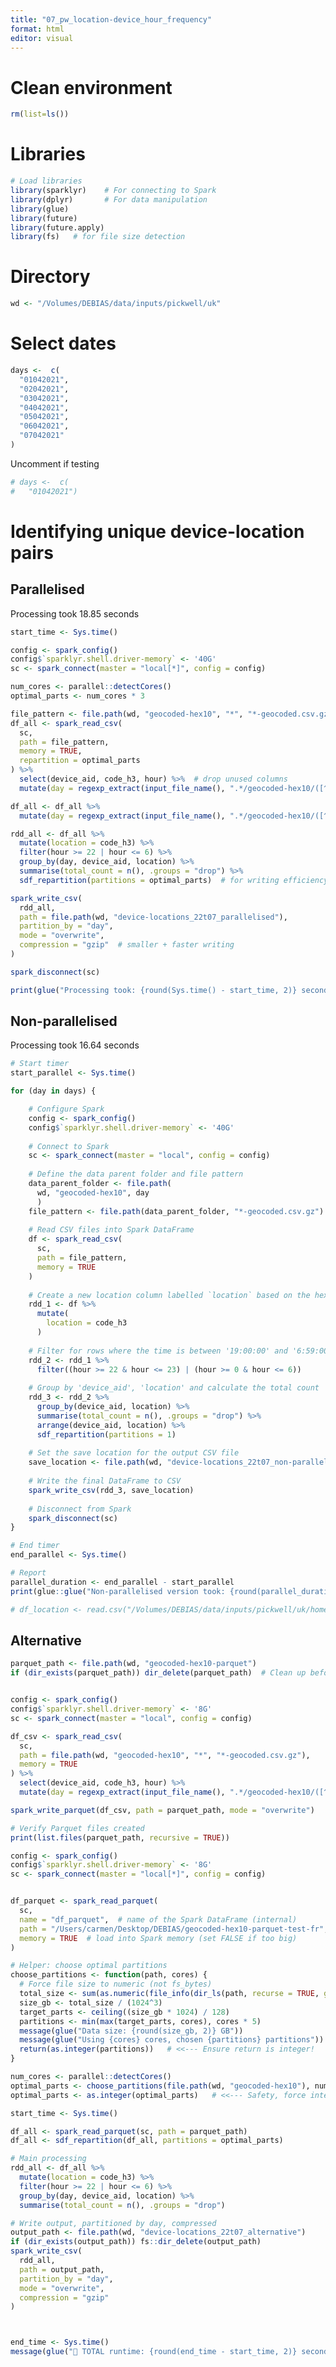 ```yaml
---
title: "07_pw_location-device_hour_frequency"
format: html
editor: visual
---
```


# Clean environment

```r
rm(list=ls())
```

# Libraries

```r
# Load libraries
library(sparklyr)    # For connecting to Spark
library(dplyr)       # For data manipulation
library(glue)
library(future)
library(future.apply)
library(fs)   # for file size detection
```

# Directory

```r
wd <- "/Volumes/DEBIAS/data/inputs/pickwell/uk"
```

# Select dates

```r
days <-  c(
  "01042021",
  "02042021",
  "03042021",
  "04042021",
  "05042021",
  "06042021",
  "07042021"
)

```

Uncomment if testing

```r
# days <-  c(
#   "01042021")
```

# Identifying unique device-location pairs

## Parallelised

Processing took 18.85 seconds

```r
start_time <- Sys.time()

config <- spark_config()
config$`sparklyr.shell.driver-memory` <- '40G'
sc <- spark_connect(master = "local[*]", config = config)

num_cores <- parallel::detectCores()
optimal_parts <- num_cores * 3

file_pattern <- file.path(wd, "geocoded-hex10", "*", "*-geocoded.csv.gz")
df_all <- spark_read_csv(
  sc,
  path = file_pattern,
  memory = TRUE,
  repartition = optimal_parts
) %>%
  select(device_aid, code_h3, hour) %>%  # drop unused columns
  mutate(day = regexp_extract(input_file_name(), ".*/geocoded-hex10/([^/]+)/.*", 1))

df_all <- df_all %>%
  mutate(day = regexp_extract(input_file_name(), ".*/geocoded-hex10/([^/]+)/.*", 1))

rdd_all <- df_all %>%
  mutate(location = code_h3) %>%
  filter(hour >= 22 | hour <= 6) %>%
  group_by(day, device_aid, location) %>%
  summarise(total_count = n(), .groups = "drop") %>%
  sdf_repartition(partitions = optimal_parts)  # for writing efficiency

spark_write_csv(
  rdd_all,
  path = file.path(wd, "device-locations_22t07_parallelised"),
  partition_by = "day",
  mode = "overwrite",
  compression = "gzip"  # smaller + faster writing
)

spark_disconnect(sc)

print(glue("Processing took: {round(Sys.time() - start_time, 2)} seconds"))
```

## Non-parallelised

Processing took 16.64 seconds

```r
# Start timer
start_parallel <- Sys.time()

for (day in days) {

    # Configure Spark
    config <- spark_config()
    config$`sparklyr.shell.driver-memory` <- '40G'
    
    # Connect to Spark
    sc <- spark_connect(master = "local", config = config)
    
    # Define the data parent folder and file pattern
    data_parent_folder <- file.path(
      wd, "geocoded-hex10", day
      )
    file_pattern <- file.path(data_parent_folder, "*-geocoded.csv.gz")
    
    # Read CSV files into Spark DataFrame
    df <- spark_read_csv(
      sc,
      path = file_pattern,
      memory = TRUE
    )
    
    # Create a new location column labelled `location` based on the hex3_code
    rdd_1 <- df %>% 
      mutate(
        location = code_h3
      )
    
    # Filter for rows where the time is between '19:00:00' and '6:59:00'
    rdd_2 <- rdd_1 %>%
      filter((hour >= 22 & hour <= 23) | (hour >= 0 & hour <= 6))
    
    # Group by 'device_aid', 'location' and calculate the total count
    rdd_3 <- rdd_2 %>% 
      group_by(device_aid, location) %>% 
      summarise(total_count = n(), .groups = "drop") %>% 
      arrange(device_aid, location) %>% 
      sdf_repartition(partitions = 1)
    
    # Set the save location for the output CSV file
    save_location <- file.path(wd, "device-locations_22t07_non-parallelised", day)
    
    # Write the final DataFrame to CSV
    spark_write_csv(rdd_3, save_location)
    
    # Disconnect from Spark
    spark_disconnect(sc)
}

# End timer
end_parallel <- Sys.time()

# Report
parallel_duration <- end_parallel - start_parallel
print(glue::glue("Non-parallelised version took: {round(parallel_duration, 2)} seconds"))
```

```r
# df_location <- read.csv("/Volumes/DEBIAS/data/inputs/pickwell/uk/home_location_new_1/01042021/part-00000-4b5d8191-a38c-4989-952a-917163da15b4-c000.csv")
```

## Alternative

```r

parquet_path <- file.path(wd, "geocoded-hex10-parquet")
if (dir_exists(parquet_path)) dir_delete(parquet_path)  # Clean up before writing


config <- spark_config()
config$`sparklyr.shell.driver-memory` <- '8G'
sc <- spark_connect(master = "local", config = config)

df_csv <- spark_read_csv(
  sc,
  path = file.path(wd, "geocoded-hex10", "*", "*-geocoded.csv.gz"),
  memory = TRUE
) %>%
  select(device_aid, code_h3, hour) %>%
  mutate(day = regexp_extract(input_file_name(), ".*/geocoded-hex10/([^/]+)/.*", 1))

spark_write_parquet(df_csv, path = parquet_path, mode = "overwrite")

# Verify Parquet files created
print(list.files(parquet_path, recursive = TRUE))
```


```r
config <- spark_config()
config$`sparklyr.shell.driver-memory` <- '8G'
sc <- spark_connect(master = "local[*]", config = config)


df_parquet <- spark_read_parquet(
  sc,
  name = "df_parquet",  # name of the Spark DataFrame (internal)
  path = "/Users/carmen/Desktop/DEBIAS/geocoded-hex10-parquet-test-fr",  # folder or single .parquet file
  memory = TRUE  # load into Spark memory (set FALSE if too big)
)


```


```r

# Helper: choose optimal partitions
choose_partitions <- function(path, cores) {
  # Force file size to numeric (not fs_bytes)
  total_size <- sum(as.numeric(file_info(dir_ls(path, recurse = TRUE, glob = "*.csv.gz"))$size))
  size_gb <- total_size / (1024^3)
  target_parts <- ceiling((size_gb * 1024) / 128)
  partitions <- min(max(target_parts, cores), cores * 5)
  message(glue("Data size: {round(size_gb, 2)} GB"))
  message(glue("Using {cores} cores, chosen {partitions} partitions"))
  return(as.integer(partitions))   # <<--- Ensure return is integer!
}

num_cores <- parallel::detectCores()
optimal_parts <- choose_partitions(file.path(wd, "geocoded-hex10"), num_cores)
optimal_parts <- as.integer(optimal_parts)   # <<--- Safety, force integer again

start_time <- Sys.time()

df_all <- spark_read_parquet(sc, path = parquet_path)
df_all <- sdf_repartition(df_all, partitions = optimal_parts)

# Main processing
rdd_all <- df_all %>%
  mutate(location = code_h3) %>%
  filter(hour >= 22 | hour <= 6) %>%
  group_by(day, device_aid, location) %>%
  summarise(total_count = n(), .groups = "drop")

# Write output, partitioned by day, compressed
output_path <- file.path(wd, "device-locations_22t07_alternative")
if (dir_exists(output_path)) fs::dir_delete(output_path)
spark_write_csv(
  rdd_all,
  path = output_path,
  partition_by = "day",
  mode = "overwrite",
  compression = "gzip"
)



end_time <- Sys.time()
message(glue("🏁 TOTAL runtime: {round(end_time - start_time, 2)} seconds"))
```
